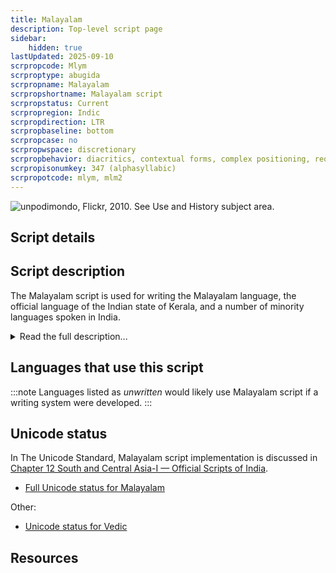 ```yaml
---
title: Malayalam
description: Top-level script page
sidebar:
    hidden: true
lastUpdated: 2025-09-10
scrpropcode: Mlym
scrproptype: abugida
scrpropname: Malayalam
scrpropshortname: Malayalam script
scrpropstatus: Current
scrpropregion: Indic
scrpropdirection: LTR
scrpropbaseline: bottom
scrpropcase: no
scrpropwspace: discretionary
scrpropbehavior: diacritics, contextual forms, complex positioning, reordering, split graphs, required ligatures
scrpropisonumkey: 347 (alphasyllabic)
scrpropotcode: mlym, mlm2
---
```



![](../images/mlym-sample.png "unpodimondo, Flickr, 2010. See Use and History subject area.")

## Script details

<ScriptDetails />

## Script description

The Malayalam script is used for writing the Malayalam language, the official language of the Indian state of Kerala, and a number of minority languages spoken in India.

<details>
<summary>Read the full description...</summary>Until the 16th century Malayalam was written in the _vattezhuthu_ script, a Brahmic script which developed alongside Grantha writing, from which the modern Malayalam script descended.

Malayalam is written from left to right. There are fifty-three letters, called _akṣaras_; thirty-seven of these represent full syllables consisting of a consonant and the vowel [a], and sixteen represent independent vowels. Independent vowel letters are only used where a vowel appears at the beginning of a word. Vowels which follow a consonant are written with a diacritic above, below, to the left or right of, or flanking either side of the consonant letter. So an unmarked letter _k_ represents the syllable [ka], but the letter _k_ written with the _e_ diacritic (a spiral to the left) represents the syllable [ke]. There are two vowels for which the diacritics are quite complex; [u] and [u:] are normally written with a small circle or looped circle below the letter, but can be written with one of eight other diacritics when following particular consonants. The script also contains a subset of letters called _cillakṣarams_ 'letter fragments' for representing sonorants followed by a pause, for example (but not necessarily) at the end of a word.

Spaces are often used between words, but it is not uncommon for writers to use spacing to indicate phonological pauses, rather than lexical boundaries. 

When multiple consonants are used as a cluster within a word, that is, with no vowel between them, they are traditionally written with special conjunct letters. Malayalam is known for its large number of conjuncts, which are also used for writing [geminate](/reference/glossary#gemination) (long) consonants. Conjuncts take several forms; the most common are decomposable left-to-right ligatures, but some combinations stack vertically. Some conjuncts are not so easily decomposable as one or both letters change shape when in a cluster. The letters _y_, _r_ and _v_ are all written as diacritics when they follow a consonant. The letter _l_ also takes a different form when it is the second member in a consonant cluster.

To reduce the complexity associated with writing these conjuncts, an orthography reform was implemented in the 1970s which recommended the replacement of a large number of irregular conjuncts with a predictable sequence of individual letters using a _virama_ symbol to delete the vowel inherent in all but the last consonant in the sequence. Many vowel diacritics were also redesigned so they could be written as spacing letters next to the consonant they modify. However, these changes were implemented inconsistently so that modern writing uses a mixture of traditional and reformed letters, even within the same text.
</details>

## Languages that use this script

:::note
Languages listed as _unwritten_ would likely use Malayalam script if a writing system were developed. 
:::

<WsList script='Mlym' wsMax='5' />

## Unicode status

In The Unicode Standard, Malayalam script implementation is discussed in [Chapter 12 South and Central Asia-I — Official Scripts of India](https://www.unicode.org/versions/latest/core-spec/chapter-12/#G22346).

- [Full Unicode status for Malayalam](/scrlang/unicode/mlym-unicode)

Other:

- [Unicode status for Vedic](/scrlang/unicode/x-vedic-unicode)


## Resources

<ScriptResources detailSummary='seemore' />

